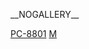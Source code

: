 {{Category game screenshot header|PC-8801}}
__NOGALLERY__

[[Category:电子游戏屏幕截图|PC-8801]]
[[Category:PC-8801游戏|Μ]]